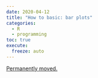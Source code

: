 ```yaml
---
date: 2020-04-12
title: "How to basic: bar plots"
categories:
  - R
  - programming
toc: true
execute:
  freeze: auto
---
```


[Permanently moved.](../../posts/2020-04-12-basic_ggplot2.qmd)
